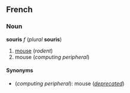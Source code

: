 ==French==
===Noun===
'''souris''' ''f'' (''plural'' '''souris''')

#[[mouse]] (''rodent'')
#mouse (''computing peripheral'')

====Synonyms====
*(''computing peripheral''): mouse (''[[deprecate]]d'')